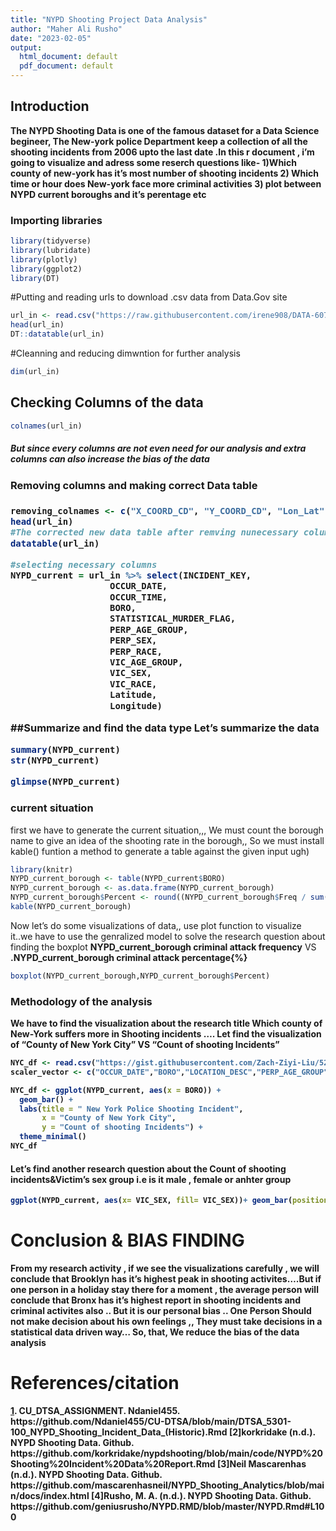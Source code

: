 ```yaml
---
title: "NYPD Shooting Project Data Analysis"
author: "Maher Ali Rusho"
date: "2023-02-05"
output:
  html_document: default
  pdf_document: default
---
```

<h2>Introduction </h2>
<b> The NYPD Shooting Data is one of the famous dataset for a Data Science begineer, The New-york police Department keep a collection of all the shooting incidents from 2006 upto the last date .In  this r document , i'm going to visualize and  adress some reserch questions like- 1)Which county of new-york has it's most number of shooting incidents 2) Which time or hour  does New-york face more criminal activities 3) plot between NYPD current boroughs and it's perentage etc</b>

<h3> Importing libraries </h3>
```r
library(tidyverse)
library(lubridate)
library(plotly)
library(ggplot2)
library(DT)
```
#Putting and reading urls  to download .csv data from Data.Gov site 
```r
url_in <- read.csv("https://raw.githubusercontent.com/irene908/DATA-607/master/NYPD_Shooting_Incident_Data__Year_To_Date_.csv")
head(url_in)
DT::datatable(url_in)
```
#Cleanning and reducing dimwntion for further analysis
```r
dim(url_in)
```
<h2> Checking Columns of the data</h2>
```r
colnames(url_in)
```
<h5>But since every columns are not even need for our analysis and extra columns can also increase the bias of the data</h5>
<h3>Removing columns and making correct Data table<h3>


```r
removing_colnames <- c("X_COORD_CD", "Y_COORD_CD", "Lon_Lat")
head(url_in)
#The corrected new data table after remving nunecessary columns
datatable(url_in)

```
```r
#selecting necessary columns
NYPD_current = url_in %>% select(INCIDENT_KEY, 
                   OCCUR_DATE,
                   OCCUR_TIME,
                   BORO, 
                   STATISTICAL_MURDER_FLAG,
                   PERP_AGE_GROUP,
                   PERP_SEX,
                   PERP_RACE,
                   VIC_AGE_GROUP,
                   VIC_SEX,
                   VIC_RACE,
                   Latitude,
                   Longitude)
```

##Summarize and find the data type
Let's summarize the data 
```r
summary(NYPD_current)
str(NYPD_current)
```
```r
glimpse(NYPD_current) 
```
<h3> current situation </h3>
first we have to generate the current situation,,, We must count the borough name to give an idea of the shooting rate in the borough,, So we must install kable() funtion a method to generate a table against the given input 
ugh)
```r
library(knitr)
NYPD_current_borough <- table(NYPD_current$BORO)
NYPD_current_borough <- as.data.frame(NYPD_current_borough)
NYPD_current_borough$Percent <- round((NYPD_current_borough$Freq / sum(NYPD_current_borough$Freq)*100),2)
kable(NYPD_current_borough)
```
Now let's do some visualizations of data,,
use plot function to visualize it..we have  to use the genralized  model to solve the  research question about finding the boxplot <b>NYPD_current_borough criminal attack frequency</b> VS <b>.NYPD_current_borough criminal attack percentage{%}</b>
```r
boxplot(NYPD_current_borough,NYPD_current_borough$Percent)
```

<h3> Methodology of the analysis </h3>
<b>We have to find the visualization about the research title <b>Which county of New-York suffers more in Shooting incidents .... Let find the visualization of <b> "County of New York City"</b> VS <b> "Count of shooting Incidents"</b>
```r
NYC_df <- read.csv("https://gist.githubusercontent.com/Zach-Ziyi-Liu/52d2b7aeebab13d3ebc12105051e32b9/raw/63f228daaae389f5ddfa8b78a2ef3686ff8b6770/NYPD_Shooting_Incident_Data__Historic_.csv")
scaler_vector <- c("OCCUR_DATE","BORO","LOCATION_DESC","PERP_AGE_GROUP","PERP_SEX","PERP_RACE","VIC_AGE_GROUP","VIC_SEX","VIC_RACE","Lon_Lat")
```

```r
NYC_df <- ggplot(NYPD_current, aes(x = BORO)) +
  geom_bar() +
  labs(title = " New York Police Shooting Incident",
       x = "County of New York City",
       y = "Count of shooting Incidents") +
  theme_minimal()
NYC_df
```
<h4>Let's find another research question about the <b>Count of shooting incidents</b>&<b>Victim's sex group i.e is it male , female or anhter group</b></h4>
```r

ggplot(NYPD_current, aes(x= VIC_SEX, fill= VIC_SEX))+ geom_bar(position = "dodge") + ggtitle("Victim's sex")


```
<h1>Conclusion & BIAS FINDING</h1>
From my research activity  , if we see the visualizations carefully , we will conclude that Brooklyn has it's highest peak in shooting activites....But if one person in a holiday stay there for a moment , the average person will conclude that<b> Bronx </b> has it's highest report in shooting incidents and criminal activites also .. But it is our personal bias .. One Person Should not make decision about his own feelings ,, They must take decisions in a statistical data driven way... So, that, We reduce the bias of the data analysis 
<h1>References/citation </h1>
[1](2022). CU_DTSA_ASSIGNMENT. Ndaniel455. https://github.com/Ndaniel455/CU-DTSA/blob/main/DTSA_5301-100_NYPD_Shooting_Incident_Data_(Historic).Rmd
[2]korkridake (n.d.). NYPD Shooting Data. Github. https://github.com/korkridake/nypdshooting/blob/main/code/NYPD%20Shooting%20Incident%20Data%20Report.Rmd
[3]Neil Mascarenhas (n.d.). NYPD Shooting Data. Github. https://github.com/mascarenhasneil/NYPD_Shooting_Analytics/blob/main/docs/index.html
[4]Rusho, M. A. (n.d.). NYPD Shooting Data. Github. https://github.com/geniusrusho/NYPD.RMD/blob/master/NYPD.Rmd#L100







